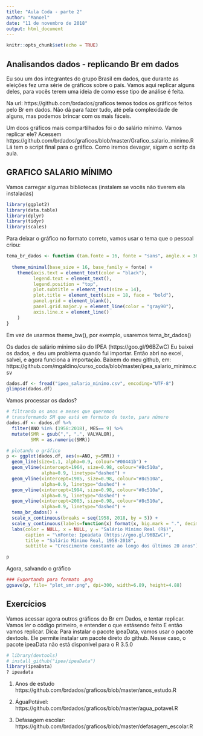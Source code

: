 ```yaml
---
title: "Aula Coda - parte 2"
author: "Manoel"
date: "11 de novembro de 2018"
output: html_document
---
```


```r
knitr::opts_chunk$set(echo = TRUE)
```

## Analisandos dados - replicando Br em dados

Eu sou um dos integrantes do grupo  Brasil em dados, que durante as eleições fez uma série de gráficos sobre o país. Vamos aqui replicar alguns deles, para vocês terem uma ideia de como esse tipo de análise é feita.

Na url: https://github.com/brdados/graficos temos todos os gráficos feitos pelo Br em dados. Não dá para fazer tudo, até pela complexidade de alguns, mas podemos brincar com os mais fáceis.

Um doos gráficos mais compartilhados foi o do salário mínimo. Vamos replicar ele? Acessem https://github.com/brdados/graficos/blob/master/Grafico_salario_minimo.R
Lá tem o script final para o gráfico. Como iremos devagar, sigam o scritp da aula.

## GRAFICO SALARIO MÍNIMO ##

Vamos carregar algumas bibliotecas (instalem se vocês não tiverem ela instaladas)
```r
library(ggplot2)
library(data.table)
library(dplyr)
library(tidyr)
library(scales)
```

Para deixar o gráfico no formato correto, vamos usar o tema que o pessoal criou:

```r
tema_br_dados <- function (tam.fonte = 16, fonte = "sans", angle.x = 360, leg_pos = "bottom"){
  
  theme_minimal(base_size = 16, base_family = fonte) + 
    theme(axis.text = element_text(color = "black"),
          legend.text = element_text(),
          legend.position = "top",
          plot.subtitle = element_text(size = 14),
          plot.title = element_text(size = 18, face = "bold"),
          panel.grid = element_blank(),
          panel.grid.major.y = element_line(color = "gray90"),
          axis.line.x = element_line()
    )
}

```

Em vez de usarmos theme_bw(), por exemplo, usaremos tema_br_dados()

Os dados de salário mínimo são do IPEA (https://goo.gl/96BZwC)
Eu baixei os dados, e deu um problema quando fui importar. Então abri no excel, salvei, e agora funciona a importação.
Baixem do meu github, em: https://github.com/mgaldino/curso_coda/blob/master/ipea_salario_minimo.csv


```r
dados.df <- fread("ipea_salario_minimo.csv", encoding="UTF-8")
glimpse(dados.df)
```

Vamos processar os dados?

```r
# filtrando os anos e meses que queremos
# transformando SM que está em formato de texto, para número
dados.df <- dados.df %>%
  filter(ANO %in% (1958:2018), MES== 9) %>%
  mutate(SMR = gsub(",", ".", VALVALOR),
         SMR = as.numeric(SMR))
```

```r
# plotando o gráfico
p <- ggplot(dados.df, aes(x=ANO, y=SMR)) + 
  geom_line(size=1.1, alpha=0.9, colour="#00441b") +
  geom_vline(xintercept=1964, size=0.98, colour="#8c510a", 
             alpha=0.9, linetype="dashed") +
  geom_vline(xintercept=1985, size=0.98, colour="#8c510a",
             alpha=0.9, linetype="dashed") +
  geom_vline(xintercept=1994, size=0.98, colour="#8c510a", 
             alpha=0.9, linetype="dashed") +
  geom_vline(xintercept=2003, size=0.98, colour="#8c510a",
             alpha=0.9, linetype="dashed") +
  tema_br_dados() +
  scale_x_continuous(breaks = seq(1958, 2018, by = 5)) +
  scale_y_continuous(labels=function(x) format(x, big.mark = ".", decimal.mark = ",", scientific = FALSE)) +
  labs(color = NULL, x = NULL, y = "Salário Mínimo Real (R$)",
       caption = "\nFonte: Ipeadata (https://goo.gl/96BZwC)",
       title = "Salário Mínimo Real, 1958-2018",
       subtitle = "Crescimento constante ao longo dos últimos 20 anos")

p

```


Agora, salvando o gráfico
```r
### Exportando para formato .png
ggsave(p, file= "plot_smr.png", dpi=300, width=6.89, height=4.88)
```

## Exercícios

Vamos acessar agora outros gráficos do Br em Dados, e tentar replicar.
Vamos ler o código primeiro, e entender o que estásendo feito
E então vamos replicar.
Dica: Para instalar o pacote ipeaData, vamos usar o pacote devtools.
Ele permite instalar um pacote direto do github.
Nesse caso, o pacote ipeaData não está disponível para o R 3.5.0

```r
# library(devtools)
# install_github("ipea/ipeaData")
library(ipeaData)
? ipeadata
```


1. Anos de estudo https://github.com/brdados/graficos/blob/master/anos_estudo.R

2. ÁguaPotável: https://github.com/brdados/graficos/blob/master/agua_potavel.R

3. Defasagem escolar:  https://github.com/brdados/graficos/blob/master/defasagem_escolar.R


